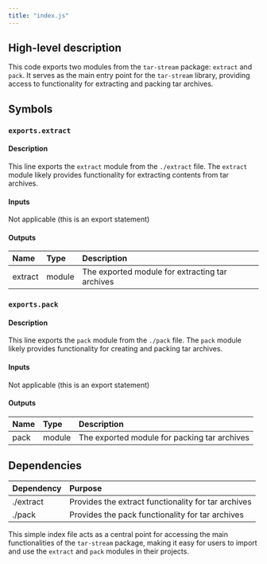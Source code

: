 ```yaml
---
title: "index.js"
---
```


## High-level description
This code exports two modules from the `tar-stream` package: `extract` and `pack`. It serves as the main entry point for the `tar-stream` library, providing access to functionality for extracting and packing tar archives.

## Symbols

### `exports.extract`
#### Description
This line exports the `extract` module from the `./extract` file. The `extract` module likely provides functionality for extracting contents from tar archives.

#### Inputs
Not applicable (this is an export statement)

#### Outputs
| Name | Type | Description |
|:-----|:-----|:------------|
| extract | module | The exported module for extracting tar archives |

### `exports.pack`
#### Description
This line exports the `pack` module from the `./pack` file. The `pack` module likely provides functionality for creating and packing tar archives.

#### Inputs
Not applicable (this is an export statement)

#### Outputs
| Name | Type | Description |
|:-----|:-----|:------------|
| pack | module | The exported module for packing tar archives |

## Dependencies
| Dependency | Purpose |
|:-----------|:--------|
| ./extract | Provides the extract functionality for tar archives |
| ./pack | Provides the pack functionality for tar archives |

This simple index file acts as a central point for accessing the main functionalities of the `tar-stream` package, making it easy for users to import and use the `extract` and `pack` modules in their projects.